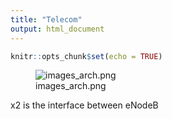---
title: "Telecom"
output: html_document
---

```{r setup, include=FALSE}
knitr::opts_chunk$set(echo = TRUE)
```


![images\EUTRAN_arch.png](images\EUTRAN_arch.png)

x2 is the interface between eNodeB